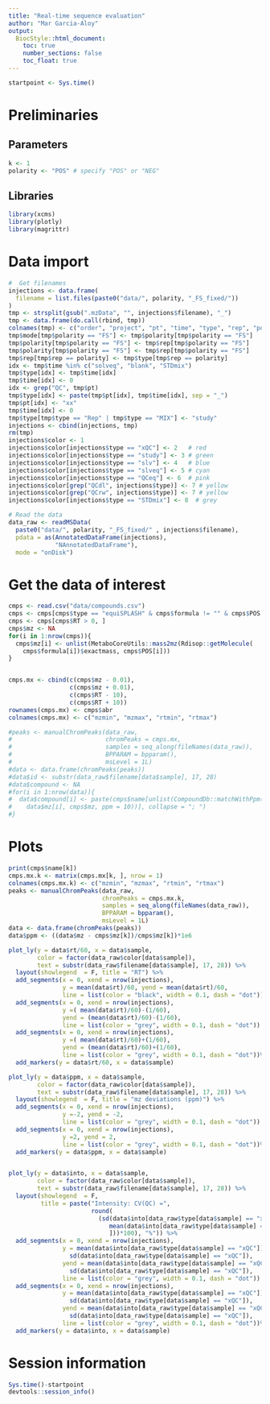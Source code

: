 ```yaml
---
title: "Real-time sequence evaluation"
author: "Mar Garcia-Aloy"
output: 
  BiocStyle::html_document:
    toc: true
    number_sections: false
    toc_float: true
---
```


```r
startpoint <- Sys.time()
```


# Preliminaries

## Parameters

```r
k <- 1
polarity <- "POS" # specify "POS" or "NEG"
```


## Libraries

```r
library(xcms)
library(plotly)
library(magrittr)
```

# Data import

```r
#  Get filenames
injections <- data.frame(
  filename = list.files(paste0("data/", polarity, "_FS_fixed/"))
)
tmp <- strsplit(gsub(".mzData", "", injections$filename), "_")
tmp <- data.frame(do.call(rbind, tmp))
colnames(tmp) <- c("order", "project", "pt", "time", "type", "rep", "polarity", "mode")
tmp$mode[tmp$polarity == "FS"] <- tmp$polarity[tmp$polarity == "FS"] 
tmp$polarity[tmp$polarity == "FS"] <- tmp$rep[tmp$polarity == "FS"] 
tmp$polarity[tmp$polarity == "FS"] <- tmp$rep[tmp$polarity == "FS"] 
tmp$rep[tmp$rep == polarity] <- tmp$type[tmp$rep == polarity] 
idx <- tmp$time %in% c("solveq", "blank", "STDmix")
tmp$type[idx] <- tmp$time[idx]
tmp$time[idx] <- 0
idx <- grep("QC", tmp$pt)
tmp$type[idx] <- paste(tmp$pt[idx], tmp$time[idx], sep = "_")
tmp$pt[idx] <- "xx"
tmp$time[idx] <- 0
tmp$type[tmp$type == "Rep" | tmp$type == "MIX"] <- "study"
injections <- cbind(injections, tmp)
rm(tmp)
injections$color <- 1
injections$color[injections$type == "xQC"] <- 2   # red
injections$color[injections$type == "study"] <- 3 # green
injections$color[injections$type == "slv"] <- 4   # blue
injections$color[injections$type == "slveq"] <- 5 # cyan
injections$color[injections$type == "QCeq"] <- 6  # pink
injections$color[grep("QCdl", injections$type)] <- 7 # yellow
injections$color[grep("QCrw", injections$type)] <- 7 # yellow
injections$color[injections$type == "STDmix"] <- 8  # grey

# Read the data
data_raw <- readMSData(
  paste0("data/", polarity, "_FS_fixed/" , injections$filename),
  pdata = as(AnnotatedDataFrame(injections),
             "NAnnotatedDataFrame"), 
  mode = "onDisk")
```


# Get the data of interest

```r
cmps <- read.csv("data/compounds.csv")
cmps <- cmps[cmps$type == "equiSPLASH" & cmps$formula != "" & cmps$POS != "",]
cmps <- cmps[cmps$RT > 0, ]
cmps$mz <- NA
for(i in 1:nrow(cmps)){
  cmps$mz[i] <- unlist(MetaboCoreUtils::mass2mz(Rdisop::getMolecule(
    cmps$formula[i])$exactmass, cmps$POS[i]))
}


cmps.mx <- cbind(c(cmps$mz - 0.01), 
                 c(cmps$mz + 0.01), 
                 c(cmps$RT - 10), 
                 c(cmps$RT + 10))
rownames(cmps.mx) <- cmps$abr
colnames(cmps.mx) <- c("mzmin", "mzmax", "rtmin", "rtmax")

#peaks <- manualChromPeaks(data_raw,
#                          chromPeaks = cmps.mx,
#                          samples = seq_along(fileNames(data_raw)),
#                          BPPARAM = bpparam(),
#                          msLevel = 1L)
#data <- data.frame(chromPeaks(peaks))
#data$id <- substr(data_raw$filename[data$sample], 17, 28)
#data$compound <- NA
#for(i in 1:nrow(data)){
#  data$compound[i] <- paste(cmps$name[unlist(CompoundDb::matchWithPpm(
#    data$mz[i], cmps$mz, ppm = 10))], collapse = "; ")
#}
```

# Plots

```r
print(cmps$name[k])
cmps.mx.k <- matrix(cmps.mx[k, ], nrow = 1)
colnames(cmps.mx.k) <- c("mzmin", "mzmax", "rtmin", "rtmax")
peaks <- manualChromPeaks(data_raw,
                          chromPeaks = cmps.mx.k,
                          samples = seq_along(fileNames(data_raw)),
                          BPPARAM = bpparam(),
                          msLevel = 1L)
data <- data.frame(chromPeaks(peaks))
data$ppm <- ((data$mz - cmps$mz[k])/cmps$mz[k])*1e6

plot_ly(y = data$rt/60, x = data$sample, 
        color = factor(data_raw$color[data$sample]), 
        text = substr(data_raw$filename[data$sample], 17, 28)) %>% 
  layout(showlegend  = F, title = "RT") %>% 
  add_segments(x = 0, xend = nrow(injections), 
               y = mean(data$rt)/60, yend = mean(data$rt)/60, 
               line = list(color = "black", width = 0.1, dash = "dot")) %>% 
  add_segments(x = 0, xend = nrow(injections), 
               y =( mean(data$rt)/60)-(1/60), 
               yend = (mean(data$rt)/60)-(1/60), 
               line = list(color = "grey", width = 0.1, dash = "dot"))  %>% 
  add_segments(x = 0, xend = nrow(injections), 
               y =( mean(data$rt)/60)+(1/60), 
               yend = (mean(data$rt)/60)+(1/60), 
               line = list(color = "grey", width = 0.1, dash = "dot"))%>% 
  add_markers(y = data$rt/60, x = data$sample)

plot_ly(y = data$ppm, x = data$sample, 
        color = factor(data_raw$color[data$sample]), 
        text = substr(data_raw$filename[data$sample], 17, 28)) %>% 
  layout(showlegend  = F, title = "mz deviations (ppm)") %>% 
  add_segments(x = 0, xend = nrow(injections), 
               y =-2, yend = -2, 
               line = list(color = "grey", width = 0.1, dash = "dot"))  %>% 
  add_segments(x = 0, xend = nrow(injections), 
               y =2, yend = 2, 
               line = list(color = "grey", width = 0.1, dash = "dot"))%>% 
  add_markers(y = data$ppm, x = data$sample)


plot_ly(y = data$into, x = data$sample, 
        color = factor(data_raw$color[data$sample]), 
        text = substr(data_raw$filename[data$sample], 17, 28)) %>% 
  layout(showlegend  = F, 
         title = paste("Intensity: CV(QC) =", 
                       round(
                         (sd(data$into[data_raw$type[data$sample] == "xQC"]) / 
                            mean(data$into[data_raw$type[data$sample] == "xQC"
                            ]))*100), "%")) %>% 
  add_segments(x = 0, xend = nrow(injections), 
               y = mean(data$into[data_raw$type[data$sample] == "xQC"]) - 
                 sd(data$into[data_raw$type[data$sample] == "xQC"]), 
               yend = mean(data$into[data_raw$type[data$sample] == "xQC"]) - 
                 sd(data$into[data_raw$type[data$sample] == "xQC"]), 
               line = list(color = "grey", width = 0.1, dash = "dot"))  %>% 
  add_segments(x = 0, xend = nrow(injections), 
               y = mean(data$into[data_raw$type[data$sample] == "xQC"]) + 
                 sd(data$into[data_raw$type[data$sample] == "xQC"]), 
               yend = mean(data$into[data_raw$type[data$sample] == "xQC"]) + 
                 sd(data$into[data_raw$type[data$sample] == "xQC"]), 
               line = list(color = "grey", width = 0.1, dash = "dot"))%>% 
  add_markers(y = data$into, x = data$sample)
```



# Session information

```r
Sys.time()-startpoint
devtools::session_info()
```